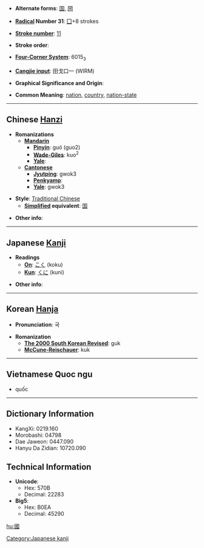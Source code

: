 * '''Alternate forms''': [[国]], [[圀]]

* '''[[Wiktionary:Chinese radical index| Radical]] Number 31''': [[Wiktionary:Chinese radical index 囗|囗]]+8 strokes

* '''[[Wiktionary:Chinese total strokes index|Stroke number]]''': [[Wiktionary:Chinese total strokes index 11|11]]

* '''Stroke order''': 

* '''[[Wiktionary:Chinese four corner index|Four-Corner System]]''': 6015<sub>3</sub>

* '''[[Wiktionary:Chinese Cangjie index|Cangjie input]]''': 田戈口一 (WIRM)

* '''Graphical Significance and Origin''': 

* '''Common Meaning''': [[nation]], [[country]], [[nation-state]]

----

== Chinese [[Hanzi]] ==

* '''Romanizations'''
** '''[[Mandarin]]'''
*** '''[[Pinyin]]''': guó (guo2)
*** '''[[Wade-Giles]]''': kuo<sup>2</sup>
*** '''[[Yale]]''': 
** '''[[Cantonese]]'''
*** '''[[Jyutping]]''': gwok3
*** '''[[Penkyamp]]''': 
*** '''[[Yale]]''': gwok3

* '''Style''': [[Traditional Chinese]] 
** '''[[Simplified Chinese|Simplified]] equivalent''': [[国]]

* '''Other info''': 

----

== Japanese [[Kanji]] ==

* '''Readings'''
** '''[[On]]''': [[こく]] (koku)
** '''[[Kun]]''': [[くに]] (kuni)

* '''Other info''':  

----

== Korean [[Hanja]] ==

* '''Pronunciation''': 국

* '''Romanization'''
** '''[[The 2000 South Korean Revised Romanization|The 2000 South Korean Revised]]''': guk
** '''[[McCune-Reischauer]]''': kuk

----
==Vietnamese Quoc ngu==
*quốc

----

== Dictionary Information ==

* KangXi: 0219.160
* Morobashi: 04798
* Dae Jaweon: 0447.090
* Hanyu Da Zidian: 10720.090

== Technical Information ==

* '''Unicode''':
** Hex: 570B
** Decimal: 22283
* '''Big5''':
** Hex: B0EA
** Decimal: 45290

[[Category:Japanese kanji]]

[[hu:國]]